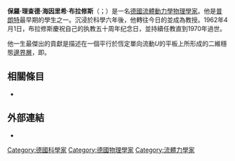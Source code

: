 {{unreferenced|time=2020-01-11}}
{{Infobox scientist
| name                    = 保羅·理察·海因里希·布拉修斯
| native_name             = Paul Richard Heinrich Blasius
| image                   = 
| image_size              = 
| caption                 = 
| birth_date              = {{birth date|1883|8|9}}
| birth_place             = [[德意志帝國|德意志帝國]][[普魯士王國|普魯士王國]]<br />[[布蘭登堡省|布蘭登堡省]][[柏林|柏林]]
| death_date              = {{death date and age|1970|4|24|1883|8|9|df=y}}
| death_place             = [[西德|西德]][[漢堡|漢堡]]
| residence               = 
| citizenship             = 
| nationality             = [[德國|德國]]
| ethnicity               =
| field                   = [[流體動力學|流體動力學]]、[[機械工程學|機械工程學]]
| work_institution        = 
| alma_mater              = [[哥廷根大學|哥廷根大學]]
| doctoral_advisor        = [[路德維希·普朗特|路德維希·普朗特]]
| doctoral_students       = 
| known_for               = {{le|布拉修斯邊界層|Blasius boundary layer}}
| prizes                  = 
| religion                = 
| footnotes               = 
}}
'''保羅·理查德·海因里希·布拉修斯'''（{{lang-en|Paul Richard Heinrich Blasius}}；{{bd|1883年|8月9日|1970年|4月24日}}）是一名[[德國|德國]][[流體動力學|流體動力學]][[物理學家|物理學家]]。他是[[路德維希·普朗特|普朗特]]最早期的學生之一。沉浸於科學六年後，他轉往今日的{{link-en|漢堡應用科學大學|Hamburg University of Applied Sciences}}並成為教授。1962年4月1日，布拉修斯慶祝自己的执教五十周年纪念日，並持續任教直到1970年過世。

他一生最傑出的貢獻是描述在一個平行於恆定單向流動<math>U</math>的{{link-en|半無限|Semi-infinite}}平板上所形成的二維穩態[[邊界層|邊界層]]，即{{le|布拉修斯邊界層|Blasius boundary layer}}。

==相關條目==
*{{le|布拉修斯邊界層|Blasius boundary layer}}

==外部連結==
* {{MathGenealogy|id=63525}}

{{Authority control}}
{{DEFAULTSORT:Blasius, Heinrich}}
[[Category:德國科學家|Category:德國科學家]]
[[Category:德國物理學家|Category:德國物理學家]]
[[Category:流體力學家|Category:流體力學家]]
{{germany-academic-bio-stub}}
